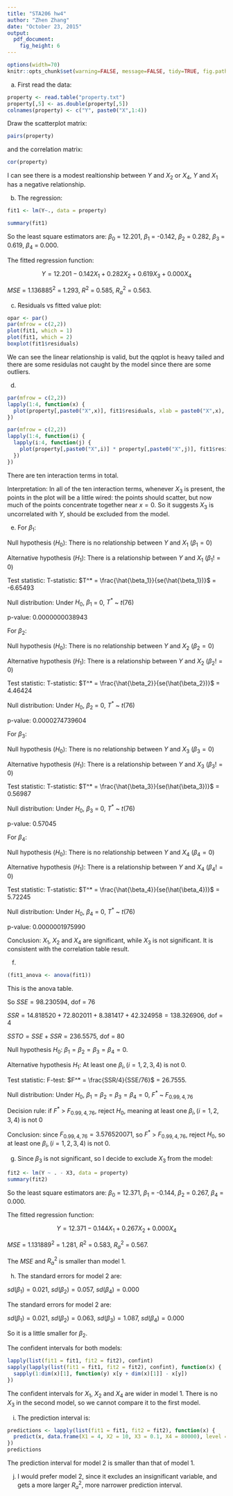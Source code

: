```yaml
---
title: "STA206 hw4"
author: "Zhen Zhang"
date: "October 23, 2015"
output: 
  pdf_document: 
    fig_height: 6
---
```


```r
options(width=70)
knitr::opts_chunk$set(warning=FALSE, message=FALSE, tidy=TRUE, fig.path='Figs/')
```

(a) First read the data:

```r
property <- read.table("property.txt")
property[,5] <- as.double(property[,5])
colnames(property) <- c("Y", paste0("X",1:4))
```

Draw the scatterplot matrix:

```r
pairs(property)
```

and the correlation matrix:

```r
cor(property)
```

I can see there is a modest realtionship between $Y$ and $X_2$ or $X_4$, $Y$ and $X_1$ has a negative relationship.

(b) The regression:

```r
fit1 <- lm(Y~., data = property)
```

```r
summary(fit1)
```

So the least square estimators are: $\beta_0$ = 12.201, $\beta_1$ = -0.142, $\beta_2$ = 0.282, $\beta_3$ = 0.619, $\beta_4$ = 0.000.

The fitted regression function:

$$Y = 12.201 - 0.142X_1 + 0.282X_2 + 0.619X_3 + 0.000X_4$$

$MSE$ = $1.136885^2$ = 1.293, $R^2$ = 0.585, $R^2_a$ = 0.563.

(c) Residuals vs fitted value plot:

```r
opar <- par()
par(mfrow = c(2,2))
plot(fit1, which = 1)
plot(fit1, which = 2)
boxplot(fit1$residuals)
```

We can see the linear relationship is valid, but the qqplot is heavy tailed and there are some residulas not caught by the model since there are some outliers.

(d)

```r
par(mfrow = c(2,2))
lapply(1:4, function(x) {
  plot(property[,paste0("X",x)], fit1$residuals, xlab = paste0("X",x), ylab = 'residuals')
})
```

```r
par(mfrow = c(2,2))
lapply(1:4, function(i) {
  lapply(i:4, function(j) {
    plot(property[,paste0("X",i)] * property[,paste0("X",j)], fit1$residuals, xlab = paste0("X",i,'*',"X",j), ylab = 'residuals')
  })
})
```

There are ten interaction terms in total.

Interpretation: In all of the ten interaction terms, whenever $X_3$ is present, the points in the plot will be a little wired: the points should scatter, but now much of the points concentrate together near $x = 0$. So it suggests $X_3$ is uncorrelated with $Y$, should be excluded from the model.

(e) For $\beta_1$:

Null hypothesis ($H_0$): There is no relationship between $Y$ and $X_1$ ($\beta_1 = 0$)

Alternative hypothesis ($H_1$): There is a relationship between $Y$ and $X_1$ ($\beta_1 != 0$)

Test statistic: T-statistic: $T^* = \frac{\hat{\beta_1}}{se(\hat{\beta_1})}$ = -6.65493

Null distribution: Under $H_0$, $\beta_1$ = 0, $T^*$ ~ $t(76)$

p-value: 0.0000000038943

For $\beta_2$:

Null hypothesis ($H_0$): There is no relationship between $Y$ and $X_2$ ($\beta_2 = 0$)

Alternative hypothesis ($H_1$): There is a relationship between $Y$ and $X_2$ ($\beta_2 != 0$)

Test statistic: T-statistic: $T^* = \frac{\hat{\beta_2}}{se(\hat{\beta_2})}$ = 4.46424

Null distribution: Under $H_0$, $\beta_2$ = 0, $T^*$ ~ $t(76)$

p-value: 0.0000274739604

For $\beta_3$:

Null hypothesis ($H_0$): There is no relationship between $Y$ and $X_3$ ($\beta_3 = 0$)

Alternative hypothesis ($H_1$): There is a relationship between $Y$ and $X_3$ ($\beta_3 != 0$)

Test statistic: T-statistic: $T^* = \frac{\hat{\beta_3}}{se(\hat{\beta_3})}$ = 0.56987

Null distribution: Under $H_0$, $\beta_3$ = 0, $T^*$ ~ $t(76)$

p-value: 0.57045

For $\beta_4$:

Null hypothesis ($H_0$): There is no relationship between $Y$ and $X_4$ ($\beta_4 = 0$)

Alternative hypothesis ($H_1$): There is a relationship between $Y$ and $X_4$ ($\beta_4 != 0$)

Test statistic: T-statistic: $T^* = \frac{\hat{\beta_4}}{se(\hat{\beta_4})}$ = 5.72245

Null distribution: Under $H_0$, $\beta_4$ = 0, $T^*$ ~ $t(76)$

p-value: 0.0000001975990

Conclusion: $X_1$, $X_2$ and $X_4$ are significant, while $X_3$ is not significant. It is consistent with the correlation table result.

(f) 

```r
(fit1_anova <- anova(fit1))
```

This is the anova table.

So $SSE = 98.230594$, dof = 76

$SSR = 14.818520 + 72.802011 + 8.381417 + 42.324958 = 138.326906$, dof = 4

$SSTO = SSE + SSR = 236.5575$, dof = 80

Null hypothesis $H_0$: $\beta_1 = \beta_2 = \beta_3 = \beta_4 = 0$.

Alternative hypothesis $H_1$: At least one $\beta_i, (i = 1,2,3,4)$ is not 0.

Test statistic: F-test: $F^* = \frac{SSR/4}{SSE/76}$ = 26.7555.

Null distribution: Under $H_0$, $\beta_1 = \beta_2 = \beta_3 = \beta_4 = 0$, $F^*$ ~ $F_{0.99, 4, 76}$

Decision rule: if $F^*$ > $F_{0.99, 4, 76}$, reject $H_0$, meaning at least one $\beta_i, (i = 1,2,3,4)$ is not 0

Conclusion: since $F_{0.99, 4, 76} = 3.576520071$, so $F^*$ > $F_{0.99, 4, 76}$, reject $H_0$, so at least one $\beta_i, (i = 1,2,3,4)$ is not 0.

(g) Since $\beta_3$ is not significant, so I decide to exclude $X_3$ from the model:

```r
fit2 <- lm(Y ~ . - X3, data = property)
summary(fit2)
```

So the least square estimators are: $\beta_0$ = 12.371, $\beta_1$ = -0.144, $\beta_2$ = 0.267, $\beta_4$ = 0.000.

The fitted regression function:

$$Y = 12.371 - 0.144X_1 + 0.267X_2 + 0.000X_4$$

$MSE$ = $1.131889^2$ = 1.281, $R^2$ = 0.583, $R^2_a$ = 0.567.

The $MSE$ and $R^2_a$ is smaller than model 1.

(h) The standard errors for model 2 are:

$sd(\beta_1) = 0.021$, $sd(\beta_2) = 0.057$, $sd(\beta_4) = 0.000$

The standard errors for model 2 are:

$sd(\beta_1) = 0.021$, $sd(\beta_2) = 0.063$, $sd(\beta_3) = 1.087$, $sd(\beta_4) = 0.000$

So it is a little smaller for $\beta_2$.

The confident intervals for both models:

```r
lapply(list(fit1 = fit1, fit2 = fit2), confint)
sapply(lapply(list(fit1 = fit1, fit2 = fit2), confint), function(x) {
  sapply(1:dim(x)[1], function(y) x[y + dim(x)[1]] - x[y])
})
```

The confident intervals for $X_1$, $X_2$ and $X_4$ are wider in model 1. There is no $X_3$ in the second model, so we cannot compare it to the first model.

(i) The prediction interval is:

```r
predictions <- lapply(list(fit1 = fit1, fit2 = fit2), function(x) {
  predict(x, data.frame(X1 = 4, X2 = 10, X3 = 0.1, X4 = 80000), level = 0.99, interval = 'prediction')
})
predictions
```

The prediction interval for model 2 is smaller than that of model 1.

(j) I would prefer model 2, since it excludes an insignificant variable, and gets a more larger $R^2_a$, more narrower prediction interval.